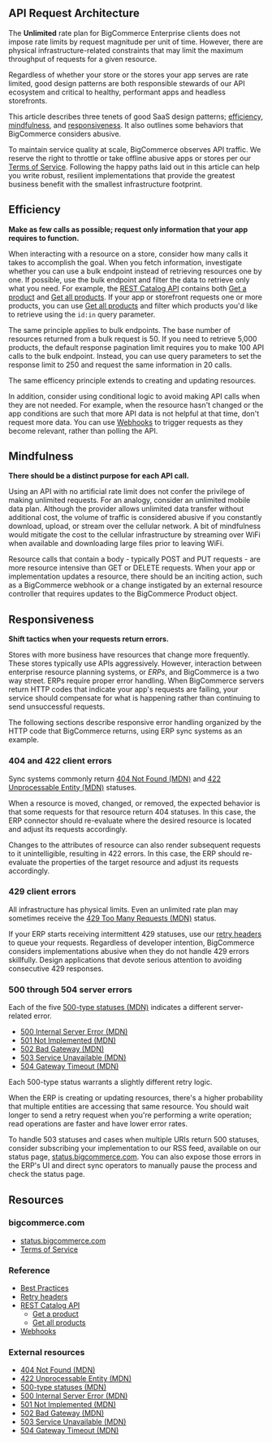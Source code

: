 ## API Request Architecture

The **Unlimited** rate plan for BigCommerce Enterprise clients does not impose rate limits by request magnitude per unit of time. However, there are physical infrastructure-related constraints that may limit the maximum throughput of requests for a given resource. 

Regardless of whether your store or the stores your app serves are rate limited, good design patterns are both responsible stewards of our API ecosystem and critical to healthy, performant apps and headless storefronts. 

This article describes three tenets of good SaaS design patterns; [efficiency](#efficiency), [mindfulness](#mindfulness), and [responsiveness](#responsiveness). It also outlines some behaviors that BigCommerce considers abusive. 

To maintain service quality at scale, BigCommerce observes API traffic. We reserve the right to throttle or take offline abusive apps or stores per our [Terms of Service](https://www.bigcommerce.com/terms/api-terms/). Following the happy paths laid out in this article can help you write robust, resilient implementations that provide the greatest business benefit with the smallest infrastructure footprint. 

## Efficiency

**Make as few calls as possible; request only information that your app requires to function.**

When interacting with a resource on a store, consider how many calls it takes to accomplish the goal. When you fetch information, investigate whether you can use a bulk endpoint instead of retrieving resources one by one. If possible, use the bulk endpoint and filter the data to retrieve only what you need. For example, the [REST Catalog API](/docs/rest-catalog/products) contains both [Get a product](/docs/rest-catalog/products#get-a-product) and [Get all products](/docs/rest-content/pages#get-pages). If your app or storefront requests one or more products, you can use [Get all products](/docs/rest-content/pages#get-pages) and filter which products you'd like to retrieve using the `id:in` query parameter.

The same principle applies to bulk endpoints. The base number of resources returned from a bulk request is 50. If you need to retrieve 5,000 products, the default response pagination limit requires you to make 100 API calls to the bulk endpoint. Instead, you can use query parameters to set the response limit to 250 and request the same information in 20 calls.

The same efficency principle extends to creating and updating resources.

In addition, consider using conditional logic to avoid making API calls when they are not needed. For example, when the resource hasn't changed or the app conditions are such that more API data is not helpful at that time, don't request more data. You can use [Webhooks](/docs/webhooks/overview) to trigger requests as they become relevant, rather than polling the API.

## Mindfulness

**There should be a distinct purpose for each API call.** 

Using an API with no artificial rate limit does not confer the privilege of making unlimited requests. For an analogy, consider an unlimited mobile data plan. Although the provider allows unlimited data transfer without additional cost, the volume of traffic is considered abusive if you constantly download, upload, or stream over the cellular network. A bit of mindfulness would mitigate the cost to the cellular infrastructure by streaming over WiFi when available and downloading large files prior to leaving WiFi.

Resource calls that contain a body - typically POST and PUT requests - are more resource intensive than GET or DELETE requests. When your app or implementation updates a resource, there should be an inciting action, such as a BigCommerce webhook or a change instigated by an external resource controller that requires updates to the BigCommerce Product object.

## Responsiveness

**Shift tactics when your requests return errors.**

Stores with more business have resources that change more frequently. These stores typically use APIs aggressively. However, interaction between enterprise resource planning systems, or _ERPs_, and BigCommerce is a two way street. ERPs require proper error handling. When BigCommerce servers return HTTP codes that indicate your app's requests are failing, your service should compensate for what is happening rather than continuing to send unsuccessful requests. 

The following sections describe responsive error handling organized by the HTTP code that BigCommerce returns, using ERP sync systems as an example.

### 404 and 422 client errors

Sync systems commonly return [404 Not Found (MDN)](https://developer.mozilla.org/en-US/docs/Web/HTTP/Status/404) and [422 Unprocessable Entity (MDN)](https://developer.mozilla.org/en-US/docs/Web/HTTP/Status/422) statuses. 

When a resource is moved, changed, or removed, the expected behavior is that some requests for that resource return 404 statuses. In this case, the ERP connector should re-evaluate where the desired resource is located and adjust its requests accordingly. 

Changes to the attributes of resource can also render subsequent requests to it unintelligible, resulting in 422 errors. In this case, the ERP should re-evaluate the properties of the target resource and adjust its requests accordingly.

### 429 client errors

All infrastructure has physical limits. Even an unlimited rate plan may sometimes receive the [429 Too Many Requests (MDN)](https://developer.mozilla.org/en-US/docs/Web/HTTP/Status/429) status. 

If your ERP starts receiving intermittent 429 statuses, use our [retry headers](/api-docs/getting-started/about-our-api#bigcommerce-specific-response-headers) to queue your requests. Regardless of developer intention, BigCommerce considers implementations abusive when they do not handle 429 errors skillfully. Design applications that devote serious attention to avoiding consecutive 429 responses.

### 500 through 504 server errors

Each of the five [500-type statuses (MDN)](https://developer.mozilla.org/en-US/docs/Web/HTTP/Status#server_error_responses) indicates a different server-related error. 

* [500 Internal Server Error (MDN)](https://developer.mozilla.org/en-US/docs/Web/HTTP/Status/500)
* [501 Not Implemented (MDN)](https://developer.mozilla.org/en-US/docs/Web/HTTP/Status/501)
* [502 Bad Gateway (MDN)](https://developer.mozilla.org/en-US/docs/Web/HTTP/Status/502)
* [503 Service Unavailable (MDN)](https://developer.mozilla.org/en-US/docs/Web/HTTP/Status/503)
* [504 Gateway Timeout (MDN)](https://developer.mozilla.org/en-US/docs/Web/HTTP/Status/504)

Each 500-type status warrants a slightly different retry logic.

When the ERP is creating or updating resources, there's a higher probability that multiple entities are accessing that same resource. You should wait longer to send a retry request when you're performing a write operation; read operations are faster and have lower error rates.

To handle 503 statuses and cases when multiple URIs return 500 statuses, consider subscribing your implementation to our RSS feed, available on our status page, [status.bigcommerce.com](https://status.bigcommerce.com). You can also expose those errors in the ERP's UI and direct sync operators to manually pause the process and check the status page.

## Resources

### bigcommerce.com

* [status.bigcommerce.com](https://status.bigcommerce.com)
* [Terms of Service](https://www.bigcommerce.com/terms/api-terms/)

### Reference

* [Best Practices](/api-docs/getting-started/best-practices)
* [Retry headers](/api-docs/getting-started/about-our-api#bigcommerce-specific-response-headers)
* [REST Catalog API](/docs/rest-catalog/products)
  * [Get a product](/docs/rest-catalog/products#get-a-product)
  * [Get all products](/docs/rest-content/pages#get-pages)
* [Webhooks](/docs/webhooks/overview)

### External resources

* [404 Not Found (MDN)](https://developer.mozilla.org/en-US/docs/Web/HTTP/Status/404)
* [422 Unprocessable Entity (MDN)](https://developer.mozilla.org/en-US/docs/Web/HTTP/Status/422)
* [500-type statuses (MDN)](https://developer.mozilla.org/en-US/docs/Web/HTTP/Status#server_error_responses)
* [500 Internal Server Error (MDN)](https://developer.mozilla.org/en-US/docs/Web/HTTP/Status/500)
* [501 Not Implemented (MDN)](https://developer.mozilla.org/en-US/docs/Web/HTTP/Status/501)
* [502 Bad Gateway (MDN)](https://developer.mozilla.org/en-US/docs/Web/HTTP/Status/502)
* [503 Service Unavailable (MDN)](https://developer.mozilla.org/en-US/docs/Web/HTTP/Status/503)
* [504 Gateway Timeout (MDN)](https://developer.mozilla.org/en-US/docs/Web/HTTP/Status/504)
